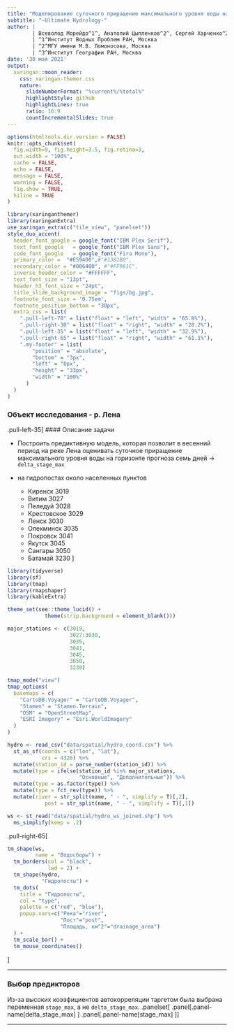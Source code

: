 ```yaml
---
title: "Моделирование суточного приращение максимального уровня воды на 7 дней вперед"
subtitle: "-Ultimate Hydrology-"  
author: |
        | Всеволод Морейдо^1^, Анатолий Цыпленков^2^, Сергей Харченко^2,3^, Артем Горбаренко^2^
        | ^1^Институт Водных Проблем РАН, Москва
        | ^2^МГУ имени М.В. Ломоносова, Москва
        | ^3^Институт Географии РАН, Москва
date: '30 мая 2021'
output:
  xaringan::moon_reader:
    css: xaringan-themer.css
    nature:
      slideNumberFormat: "%current%/%total%"
      highlightStyle: github
      highlightLines: true
      ratio: 16:9
      countIncrementalSlides: true
---
```


```r
options(htmltools.dir.version = FALSE)
knitr::opts_chunk$set(
  fig.width=9, fig.height=3.5, fig.retina=3,
  out.width = "100%",
  cache = FALSE,
  echo = FALSE,
  message = FALSE, 
  warning = FALSE,
  fig.show = TRUE,
  hiline = TRUE
)
```

```r
library(xaringanthemer)
library(xaringanExtra)
use_xaringan_extra(c("tile_view", "panelset"))
style_duo_accent(
  header_font_google = google_font("IBM Plex Serif"),
  text_font_google   = google_font("IBM Plex Sans"),
  code_font_google   = google_font("Fira Mono"),
  primary_color =  "#E59400",#"#1381B0",
  secondary_color = "#006400", #"#FF961C",
  inverse_header_color = "#FFFFFF",
  text_font_size = "13pt",
  header_h3_font_size = "24pt",
  title_slide_background_image = "figs/bg.jpg",
  footnote_font_size = '0.75em',
  footnote_position_bottom = "30px",
  extra_css = list(
    ".pull-left-70" = list("float" = "left", "width" = "65.8%"),
    ".pull-right-30" = list("float" = "right", "width" = "28.2%"),
    ".pull-left-35" = list("float" = "left", "width" = "32.9%"),
    ".pull-right-65" = list("float" = "right", "width" = "61.1%"),
    ".my-footer" = list(
        "position" = "absolute",
        "bottom" = "3px",
        "left" = "0px",
        "height" = "33px",
        "width" = "100%"
      )
  )
)
```

### Объект исследования - р. Лена

.pull-left-35[
#### Описание задачи

- Построить предиктивную модель, которая позволит в весенний период на реке Лена оценивать суточное приращение максимального уровня воды на горизонте прогноза семь дней → `delta_stage_max`

- на гидропостах около населенных пунктов
  - Киренск 3019
  - Витим 3027
  - Пеледуй 3028
  - Крестовское 3029
  - Ленск 3030
  - Олекминск 3035
  - Покровск 3041
  - Якутск 3045
  - Сангары 3050
  - Батамай 3230
]

```r
library(tidyverse)
library(sf)
library(tmap)
library(rmapshaper)
library(kableExtra)

theme_set(see::theme_lucid() +
            theme(strip.background = element_blank()))

major_stations <- c(3019,
                    3027:3030,
                    3035,
                    3041,
                    3045,
                    3050,
                    3230)

tmap_mode("view")
tmap_options(
  basemaps = c(
    "CartoDB.Voyager" = "CartoDB.Voyager",
    "Stamen" = "Stamen.Terrain",
    "OSM" = "OpenStreetMap", 
    "ESRI Imagery" = "Esri.WorldImagery"
  )
)

hydro <- read_csv("data/spatial/hydro_coord.csv") %>% 
  st_as_sf(coords = c("lon", "lat"),
           crs = 4326) %>% 
  mutate(station_id = parse_number(station_id)) %>% 
  mutate(type = ifelse(station_id %in% major_stations,
                       "Основные", "Дополнительные")) %>% 
  mutate(type = as.factor(type)) %>% 
  mutate(type = fct_rev(type)) %>% 
  mutate(river = str_split(name, " - ", simplify = T)[,2],
            post = str_split(name, " - ", simplify = T)[,1])

ws <- st_read("data/spatial/hydro_ws_joined.shp") %>% 
  ms_simplify(keep = .2)

```

.pull-right-65[
```r
tm_shape(ws,
         name = "Водосборы") +
  tm_borders(col = "black",
             lwd = 2) +
  tm_shape(hydro,
           "Гидропосты") +
  tm_dots(
    title = "Гидропосты",
    col = "type",
    palette = c("red", "blue"),
    popup.vars=c("Река"="river",
                 "Пост"="post",
                 "Площадь, км^2"="drainage_area")
  ) +
  tm_scale_bar() +
  tm_mouse_coordinates()
```
]

---

### Выбор предикторов

Из-за высоких коээфициентов автокорреляции таргетом была выбрана переменная `stage_max`, а не `delta_stage_max`.
.panelset[
.panel[.panel-name[delta_stage_max]
<center><img src="figs/delta_stage_max_acf.png" height="440px" /></center>
]
.panel[.panel-name[stage_max]
<center><img src="figs/stage_max_acf.png" height="440px" /></center>
]
]

---
